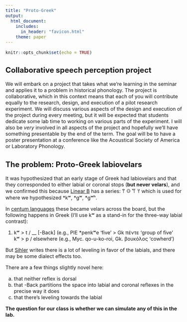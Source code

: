 ```yaml
---
title: "Proto-Greek"
output: 
  html_document:
    includes:
      in_header: "favicon.html"
    theme: paper
---
```


```r
knitr::opts_chunk$set(echo = TRUE)
```

<style type="text/css">
  body{
  font-size: 12pt;
}
</style>

<style type="text/css">
.title {
  display: none;
}

#getting-started img {
  margin-right: 10px;
}

</style>
## Collaborative speech perception project

We will embark on a project that takes what we're learning in the seminar and applies it to a problem in historical phonology. The project is collaborative, which in this context means that each of you will contribute equally to the research, design, and execution of a pilot research experiment. We will discuss various aspects of the design and execution of the project during every meeting, but it will be expected that students dedicate some lab time to working on various parts of the experiment. I will also be *very* involved in all aspects of the project and hopefully we'll have something presentable by the end of the term. The goal will be to have a poster presentation at a conference like the Acoustical Society of America or Laboratory Phonology.

## The problem: Proto-Greek labiovelars

It was hypothesized that an early stage of Greek had labiovelars and that they corresponded to either labial or coronal stops (**but never velars**), and we confirmed this because [Linear B](https://en.wikipedia.org/wiki/Linear_B) has a <q_> series: 𐀣 <qa> 𐀤 <qe> 𐀥 <qi> 𐀦 <qo> which is used for where we hypothesized \*kʷ, \*gʷ, \*gʷʰ.

In [centum languages](https://en.wikipedia.org/wiki/Centum_and_satem_languages) these became velars across the board, but the following happens in Greek (I'll use kʷ as a stand-in for the three-way labial contrast): 

(1)   kʷ > t / __ [-Back] (e.g., PIE \*penkʷe  'five' > Gk πέντε 'group of five'<br>       kʷ > p / elsewhere (e.g., Myc. qo-u-ko-roi, Gk. βουκόλος 'cowherd')

But [Sihler](pdfs/sihler1995selection.pdf) writes there is a lot of leveling in favor of the labials, and there may be some dialect effects too. 

There are a few things slightly novel here: 

a. that neither reflex is dorsal
b. that -Back partitions the space into labial and coronal reflexes in the precise way it does
c. that there's leveling towards the labial

**The question for our class is whether we can simulate any of this in the lab.**